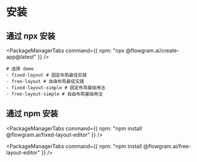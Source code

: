 # 安装


## 通过 npx 安装

<PackageManagerTabs command={{
  npm: "npx @flowgram.ai/create-app@latest"
}} />

```shell
# 选择 demo
- fixed-layout # 固定布局最佳实践
- free-layout # 自由布局最佳实践
- fixed-layout-simple # 固定布局基础用法
- free-layout-simple # 自由布局基础用法

```

## 通过 npm 安装

<PackageManagerTabs command={{
  npm: "npm install @flowgram.ai/fixed-layout-editor"
}} />

<PackageManagerTabs command={{
  npm: "npm install @flowgram.ai/free-layout-editor"
}} />

